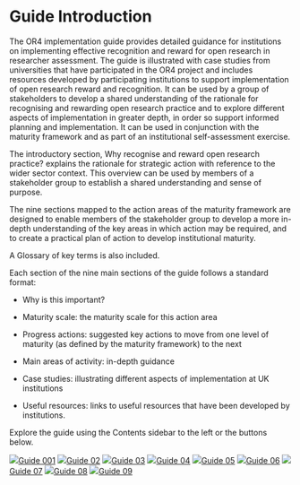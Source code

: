 # Guide Introduction

The OR4 implementation guide provides detailed guidance for institutions on implementing effective recognition and reward for open research in researcher assessment. The guide is illustrated with case studies from universities that have participated in the OR4 project and includes resources developed by participating institutions to support implementation of open research reward and recognition. It can be used by a group of stakeholders to develop a shared understanding of the rationale for recognising and rewarding open research practice and to explore different aspects of implementation in greater depth, in order so support informed planning and implementation. It can be used in conjunction with the maturity framework and as part of an institutional self-assessment exercise. 

The introductory section, Why recognise and reward open research practice? explains the rationale for strategic action with reference to the wider sector context. This overview can be used by members of a stakeholder group to establish a shared understanding and sense of purpose.  

The nine sections mapped to the action areas of the maturity framework are designed to enable members of the stakeholder group to develop a more in-depth understanding of the key areas in which action may be required, and to create a practical plan of action to develop institutional maturity.  

A Glossary of key terms is also included. 

Each section of the nine main sections of the guide follows a standard format: 

* Why is this important? 

* Maturity scale: the maturity scale for this action area 

* Progress actions: suggested key actions to move from one level of maturity (as defined by the maturity framework) to the next 

* Main areas of activity: in-depth guidance 

* Case studies: illustrating different aspects of implementation at UK institutions 

* Useful resources: links to useful resources that have been developed by institutions.  

Explore the guide using the Contents sidebar to the left or the buttons below. 

:::{.image-links}
[![](images/logos/logo.png)Guide 001](guide-01.html)
[![](images/logos/logo.png)Guide 02](guide-02.html)
[![](images/logos/logo.png)Guide 03](guide-03.html)
[![](images/logos/logo.png)Guide 04](guide-04.html)
[![](images/logos/logo.png)Guide 05](guide-05.html)
[![](images/logos/logo.png)Guide 06](guide-06.html)
[![](images/logos/logo.png)Guide 07](guide-07.html)
[![](images/logos/logo.png)Guide 08](guide-08.html)
[![](images/logos/logo.png)Guide 09](guide-09.html)
:::
